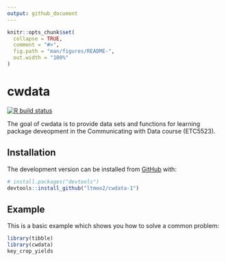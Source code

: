 ```yaml
---
output: github_document
---
```


<!-- README.md is generated from README.Rmd. Please edit that file -->

```r
knitr::opts_chunk$set(
  collapse = TRUE,
  comment = "#>",
  fig.path = "man/figures/README-",
  out.width = "100%"
)
```

# cwdata

<!-- badges: start -->
[![R build status](https://github.com/ltmoo2/cwdata-1/workflows/R-CMD-check/badge.svg)](https://github.com/ltmoo2/cwdata-1/actions)
<!-- badges: end -->

The goal of cwdata is to provide data sets and functions for learning package deveopment in the Communicating with Data course (ETC5523).

## Installation

<!-- You can install the released version of cwdata from [CRAN](https://CRAN.R-project.org) with: -->

<!-- ``` r -->
<!-- install.packages("cwdata") -->
<!-- ``` -->

The development version can be installed from [GitHub](https://github.com/) with:

``` r
# install.packages("devtools")
devtools::install_github("ltmoo2/cwdata-1")
```
## Example

This is a basic example which shows you how to solve a common problem:

```r
library(tibble)
library(cwdata)
key_crop_yields
```

